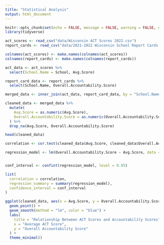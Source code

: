 ```yaml
---
title: "Statistical Analysis"
output: html_document
---
```


```r
knitr::opts_chunk$set(echo = FALSE, message = FALSE, warning = FALSE, error = TRUE)
library(tidyverse)
```

```r
act_scores <- read_csv("data/Wisconsin ACT Scores 2022.csv")
report_cards <- read_csv("data/2021-2022 Wisconsin School Report Cards.csv")

colnames(act_scores) <- make.names(colnames(act_scores))
colnames(report_cards) <- make.names(colnames(report_cards))

act_data <- act_scores %>%
  select(School.Name = School, Avg.Score)

report_card_data <- report_cards %>%
  select(School.Name, Overall.Accountability.Score)

merged_data <- inner_join(act_data, report_card_data, by = "School.Name")

cleaned_data <- merged_data %>%
  mutate(
    Avg.Score = as.numeric(Avg.Score),
    Overall.Accountability.Score = as.numeric(Overall.Accountability.Score)
  ) %>%
  drop_na(Avg.Score, Overall.Accountability.Score)  

head(cleaned_data)

```

```r
correlation <- cor.test(cleaned_data$Avg.Score, cleaned_data$Overall.Accountability.Score)

regression_model <- lm(Overall.Accountability.Score ~ Avg.Score, data = cleaned_data)


conf_interval <- confint(regression_model, level = 0.95)

list(
  correlation = correlation,
  regression_summary = summary(regression_model),
  confidence_interval = conf_interval
)
```



```r
ggplot(cleaned_data, aes(x = Avg.Score, y = Overall.Accountability.Score)) +
  geom_point() +
  geom_smooth(method = "lm", color = "blue") +
  labs(
    title = "Relationship Between ACT Scores and Accountability Scores",
    x = "Average ACT Score",
    y = "Overall Accountability Score"
  ) +
  theme_minimal()
```

